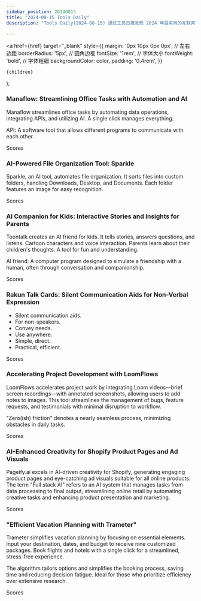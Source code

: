 ```yaml
---
sidebar_position: 20240815
title: "2024-08-15 Tools Daily"
description: "Tools Daily(2024-08-15) 通过工具日报发现 2024 年最实用的互联网软件、AI工具和产品！"

---
```



  <a
    href={href}
    target="_blank"
    style={{
      margin: '0px 10px 0px 0px', // 左右边距
      borderRadius: '5px', // 圆角边框
      fontSize: '1rem', // 字体大小
      fontWeight: 'bold', // 字体粗细
      backgroundColor: color,
      padding: '0.4rem',
    }}
  >
    {children}
  </a>
);

### Manaflow: Streamlining Office Tasks with Automation and AI

Manaflow streamlines office tasks by automating data operations, integrating APIs, and utilizing AI. A single click manages everything.

API: A software tool that allows different programs to communicate with each other.

<Link href="/news/2024/08/15/Manaflow-Streamlining-Office-Tasks-with-Automation-and-AI" color="#B0C4DE">Scores</Link>

### AI-Powered File Organization Tool: Sparkle

Sparkle, an AI tool, automates file organization. It sorts files into custom folders, handling Downloads, Desktop, and Documents. Each folder features an image for easy recognition.

<Link href="/news/2024/08/15/AIPowered-File-Organization-Tool-Sparkle" color="#B0C4DE">Scores</Link>

### AI Companion for Kids: Interactive Stories and Insights for Parents

Toontalk creates an AI friend for kids. It tells stories, answers questions, and listens. Cartoon characters and voice interaction. Parents learn about their children's thoughts. A tool for fun and understanding.

AI friend: A computer program designed to simulate a friendship with a human, often through conversation and companionship.

<Link href="/news/2024/08/15/AI-Companion-for-Kids-Interactive-Stories-and-Insights-for-P" color="#B0C4DE">Scores</Link>

### Rakun Talk Cards: Silent Communication Aids for Non-Verbal Expression

- Silent communication aids.
- For non-speakers.
- Convey needs.
- Use anywhere.
- Simple, direct.
- Practical, efficient.

<Link href="/news/2024/08/15/Rakun-Talk-Cards-Silent-Communication-Aids-for-NonVerbal-Exp" color="#B0C4DE">Scores</Link>

### Accelerating Project Development with LoomFlows

LoomFlows accelerates project work by integrating Loom videos—brief screen recordings—with annotated screenshots, allowing users to add notes to images. This tool streamlines the management of bugs, feature requests, and testimonials with minimal disruption to workflow.

"Zero(ish) friction" denotes a nearly seamless process, minimizing obstacles in daily tasks.

<Link href="/news/2024/08/15/Accelerating-Project-Development-with-LoomFlows" color="#B0C4DE">Scores</Link>

### AI-Enhanced Creativity for Shopify Product Pages and Ad Visuals

Pageify.ai excels in AI-driven creativity for Shopify, generating engaging product pages and eye-catching ad visuals suitable for all online products. The term "Full stack AI" refers to an AI system that manages tasks from data processing to final output, streamlining online retail by automating creative tasks and enhancing product presentation and marketing.

<Link href="/news/2024/08/15/AIEnhanced-Creativity-for-Shopify-Product-Pages-and-Ad-Visua" color="#B0C4DE">Scores</Link>

### "Efficient Vacation Planning with Trameter"

Trameter simplifies vacation planning by focusing on essential elements. Input your destination, dates, and budget to receive nine customized packages. Book flights and hotels with a single click for a streamlined, stress-free experience.

The algorithm tailors options and simplifies the booking process, saving time and reducing decision fatigue. Ideal for those who prioritize efficiency over extensive research.

<Link href="/news/2024/08/15/Efficient-Vacation-Planning-with-Trameter" color="#B0C4DE">Scores</Link>

